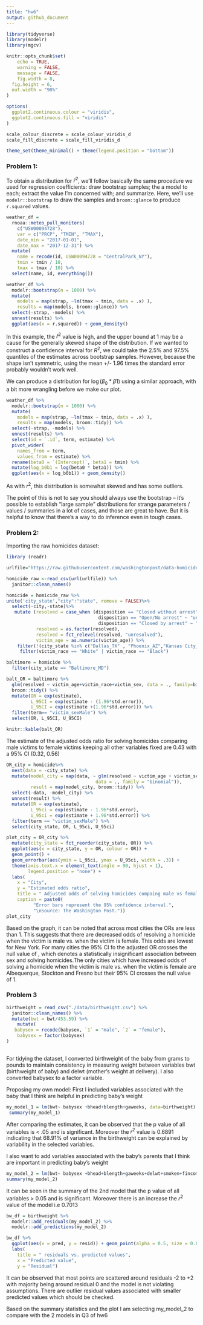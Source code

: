 ```yaml
---
title: "hw6"
output: github_document
---
```



```r
library(tidyverse)
library(modelr)
library(mgcv)

knitr::opts_chunk$set(
	echo = TRUE,
	warning = FALSE,
	message = FALSE,
	fig.width = 8, 
  fig.height = 6,
  out.width = "90%"
)

options(
  ggplot2.continuous.colour = "viridis",
  ggplot2.continuous.fill = "viridis"
)

scale_colour_discrete = scale_colour_viridis_d
scale_fill_discrete = scale_fill_viridis_d

theme_set(theme_minimal() + theme(legend.position = "bottom"))
```
### Problem 1:
To obtain a distribution for $\hat{r}^2$, we'll follow basically the same procedure we used for regression coefficients: draw bootstrap samples; the a model to each; extract the value I'm concerned with; and summarize. Here, we'll use `modelr::bootstrap` to draw the samples and `broom::glance` to produce `r.squared` values. 

```r
weather_df = 
  rnoaa::meteo_pull_monitors(
    c("USW00094728"),
    var = c("PRCP", "TMIN", "TMAX"), 
    date_min = "2017-01-01",
    date_max = "2017-12-31") %>%
  mutate(
    name = recode(id, USW00094728 = "CentralPark_NY"),
    tmin = tmin / 10,
    tmax = tmax / 10) %>%
  select(name, id, everything())
```


```r
weather_df %>% 
  modelr::bootstrap(n = 1000) %>% 
  mutate(
    models = map(strap, ~lm(tmax ~ tmin, data = .x) ),
    results = map(models, broom::glance)) %>% 
  select(-strap, -models) %>% 
  unnest(results) %>% 
  ggplot(aes(x = r.squared)) + geom_density()
```

In this example, the $\hat{r}^2$ value is high, and the upper bound at 1 may be a cause for the generally skewed shape of the distribution. If we wanted to construct a confidence interval for $R^2$, we could take the 2.5% and 97.5% quantiles of the estimates across bootstrap samples. However, because the shape isn't symmetric, using the mean +/- 1.96 times the standard error probably wouldn't work well.

We can produce a distribution for $\log(\beta_0 * \beta1)$ using a similar approach, with a bit more wrangling before we make our plot.

```r
weather_df %>% 
  modelr::bootstrap(n = 1000) %>% 
  mutate(
    models = map(strap, ~lm(tmax ~ tmin, data = .x) ),
    results = map(models, broom::tidy)) %>% 
  select(-strap, -models) %>% 
  unnest(results) %>% 
  select(id = `.id`, term, estimate) %>% 
  pivot_wider(
    names_from = term, 
    values_from = estimate) %>% 
  rename(beta0 = `(Intercept)`, beta1 = tmin) %>% 
  mutate(log_b0b1 = log(beta0 * beta1)) %>% 
  ggplot(aes(x = log_b0b1)) + geom_density()
```

As with $r^2$, this distribution is somewhat skewed and has some outliers. 

The point of this is not to say you should always use the bootstrap -- it's possible to establish "large sample" distributions for strange parameters / values / summaries in a lot of cases, and those are great to have. But it is helpful to know that there's a way to do inference even in tough cases. 

### Problem 2:
Importing the raw homicides dataset:
```r
library (readr)

urlfile="https://raw.githubusercontent.com/washingtonpost/data-homicides/master/homicide-data.csv"

homicide_raw <-read_csv(url(urlfile)) %>% 
  janitor::clean_names()
```
```r
homicide = homicide_raw %>%
unite('city_state',"city":"state", remove = FALSE)%>%
  select(-city,-state)%>%
   mutate (resolved = case_when (disposition == "Closed without arrest" ~ "unresolved", 
                                  disposition == "Open/No arrest" ~ "unresolved", 
                                  disposition == "Closed by arrest" ~ "resolved"),
           resolved = as.factor(resolved),
           resolved = fct_relevel(resolved, "unresolved"),
           victim_age = as.numeric(victim_age)) %>%
    filter(!(city_state %in% c("Dallas_TX" , "Phoenix_AZ","Kansas City_MO",  "Tulsa_AL"))) %>% 
     filter(victim_race == "White" | victim_race == "Black")
```

```r

baltimore = homicide %>%
  filter(city_state == "Baltimore_MD")

balt_OR = baltimore %>% 
  glm(resolved ~ victim_age+victim_race+victim_sex, data = ., family=binomial()) %>% 
  broom::tidy() %>% 
  mutate(OR = exp(estimate),
         L_95CI = exp(estimate - (1.96*std.error)),
         U_95CI = exp(estimate +(1.96*std.error))) %>% 
  filter(term== "victim_sexMale") %>% 
  select(OR, L_95CI, U_95CI)

knitr::kable(balt_OR)
```

The estimate of the adjusted odds ratio for solving homicides comparing male victims to female victims keeping all other variables fixed are 0.43 with a 95% CI (0.32, 0.56)

```r
OR_city = homicide%>% 
  nest(data = -city_state) %>% 
  mutate(model_city = map(data, ~ glm(resolved ~ victim_age + victim_sex + victim_race, 
                                 data = ., family = "binomial")), 
         result = map(model_city, broom::tidy)) %>% 
  select(-data, -model_city) %>% 
  unnest(result) %>% 
  mutate(OR = exp(estimate),
         L_95ci = exp(estimate - 1.96*std.error),
         U_95ci = exp(estimate + 1.96*std.error)) %>% 
  filter(term == "victim_sexMale") %>% 
  select(city_state, OR, L_95ci, U_95ci)
```

```r
plot_city = OR_city %>% 
  mutate(city_state = fct_reorder(city_state, OR)) %>% 
  ggplot(aes(x = city_state, y = OR, colour = OR)) + 
  geom_point() + 
  geom_errorbar(aes(ymin = L_95ci, ymax = U_95ci, width = .3)) + 
  theme(axis.text.x = element_text(angle = 90, hjust = 1), 
        legend.position = "none") + 
  labs(
    x = "City",
    y = "Estimated odds ratio",
    title = " Adjusted odds of solving homicides compaing male vs female victim across major U.S. cities, 2007-2017",
    caption = paste0(
          "Error bars represent the 95% confidence interval.",
          "\nSource: The Washington Post."))
plot_city
```


Based on the graph, it can be noted that across most cities the ORs are less than 1. This suggests that there are decreased odds of resolving a homicide when the victim is male vs. when the victim is female. This odds are lowest for New York. For many cities the 95% CI fo the adjusted OR crosses the null value of , which denotes a statistically insignificant association between sex and solving homicides.The only cities which have increased odds of solving a homicide when the victim is male vs. when the victim is female are Albequerque, Stockton and Fresno but their 95% CI crosses the null value of 1.


### Problem 3

```r

birthweight = read_csv("./data/birthweight.csv") %>%
  janitor::clean_names() %>% 
  mutate(bwt = bwt/453.59) %>% 
    mutate(
   babysex = recode(babysex, `1` = "male", `2` = "female"),
    babysex = factor(babysex)
)
   
```
For tidying the dataset, I converted birthweight of the baby from grams to pounds to maintain consistency in measuring weight between variables bwt (birthweight of baby) and delwt (mother's weight at delivery). I also converted babysex to a factor variable.

Proposing my own model:
First I included variables associated with the baby that I think are helpful in predicting baby's weight
```r
my_model_1 = lm(bwt~ babysex +bhead+blength+gaweeks, data=birthweight)
 summary(my_model_1)

```

After comparing the estimates, it can be observed that the p value of all variables is < .05 and is significant. Moreover the $r^2$ value is 0.6891 indicating that 68.91% of variance in the birthweight can be explained by variability in the selected variables.

I also want to add variables associated with the baby's parents that I think are important in predicting baby's weight

```r
my_model_2 = lm(bwt~ babysex +bhead+blength+gaweeks+delwt+smoken+fincome, data=birthweight)
summary(my_model_2)
```

It can be seen in the summary of the 2nd model that the p value of all variables > 0.05 and is significant. Moreover there is an increase the $r^2$ value of the model i.e 0.7013

```r
bw_df = birthweight %>% 
  modelr::add_residuals(my_model_2) %>% 
  modelr::add_predictions(my_model_2) 

bw_df %>% 
  ggplot(aes(x = pred, y = resid)) + geom_point(alpha = 0.5, size = 0.8, colour = "blue") + 
  labs(
    title = " residuals vs. predicted values",
    x = "Predicted value",
    y = "Residual")

```
It can be observed that most points are scattered around residuals -2 to +2 with majority being around residual 0 and the model is not violating assumptions. There are outlier residual values associated with smaller predicted values which should be checked.

Based on the summary statistics and the plot I am selecting my_model_2 to compare with the 2 models in Q3 of hw6





